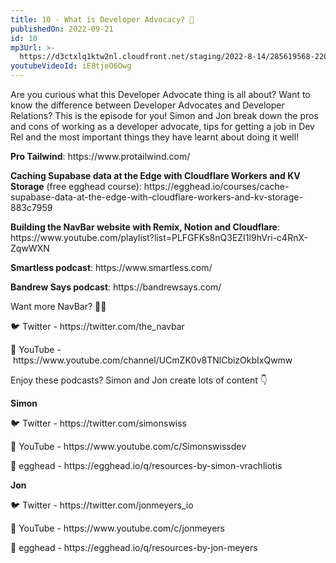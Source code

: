 ```yaml
---
title: 10 - What is Developer Advocacy? 🥑
publishedOn: 2022-09-21
id: 10
mp3Url: >-
  https://d3ctxlq1ktw2nl.cloudfront.net/staging/2022-8-14/285619568-22050-1-ec48bb4774d2.m4a
youtubeVideoId: iE8tjeO6Owg
---
```

Are you curious what this Developer Advocate thing is all about? Want to know the difference between Developer Advocates and Developer Relations? This is the episode for you! Simon and Jon break down the pros and cons of working as a developer advocate, tips for getting a job in Dev Rel and the most important things they have learnt about doing it well!



**Pro Tailwind**: https\://www\.protailwind.com/

**Caching Supabase data at the Edge with Cloudflare Workers and KV Storage** (free egghead course): https\://egghead.io/courses/cache-supabase-data-at-the-edge-with-cloudflare-workers-and-kv-storage-883c7959

**Building the NavBar website with Remix, Notion and Cloudflare**: https\://www\.youtube.com/playlist?list=PLFGFKs8nQ3EZI1l9hVri-c4RnX-ZqwWXN

**Smartless podcast**: https\://www\.smartless.com/

**Bandrew Says podcast**: https\://bandrewsays.com/



Want more NavBar? 🍔🍫

🐦 Twitter - https\://twitter.com/the\_navbar

🎥 YouTube - https\://www\.youtube.com/channel/UCmZK0v8TNlCbizOkbIxQwmw



Enjoy these podcasts? Simon and Jon create lots of content 👇

**Simon**

🐦 Twitter - https\://twitter.com/simonswiss

🎥 YouTube - https\://www\.youtube.com/c/Simonswissdev

🥚 egghead - https\://egghead.io/q/resources-by-simon-vrachliotis

**Jon**

🐦 Twitter - https\://twitter.com/jonmeyers\_io

🎥 YouTube - https\://www\.youtube.com/c/jonmeyers

🥚 egghead - https\://egghead.io/q/resources-by-jon-meyers
